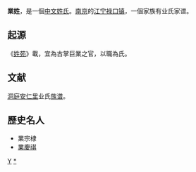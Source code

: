 {{unreferenced|time=2013-07-06T02:47:31+00:00}}
'''業姓'''，是一個[[中文姓氏|中文姓氏]]。[[南京|南京]]的[[江宁|江宁]][[禄口镇|禄口镇]]，一個家族有业氏家谱。

==起源==
《[[姓苑|姓苑]]》載，宜為古掌巨業之官，以職為氏。

==文献==
[[洞庭|洞庭]][[安仁里_(洞庭)|安仁里]]业氏[[族谱|族谱]]。

==歷史名人==
* 業宗棣
*[[業慶祺|業慶祺]]

[[Category:漢姓|Y]]
[[Category:業姓|*]]